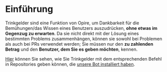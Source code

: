 # Einführung

Trinkgelder sind eine Funktion von Opire, um Dankbarkeit für die Bemühungen/das Wissen eines Benutzers auszudrücken, **ohne etwas im Gegenzug zu erwarten**. Da sie nicht direkt mit der Lösung eines bestimmten Problems zusammenhängen, können sie sowohl bei Problemen als auch bei PRs verwendet werden; Sie müssen nur den **zu zahlenden Betrag** und den **Benutzer, dem Sie es geben möchten**, kennen.

[Hier](/overview/commands#tip-a-user) können Sie sehen, wie Sie Trinkgelder mit dem entsprechenden Befehl in Repositories geben können, die [unsere Bot installiert haben](/overview/install-bot).
